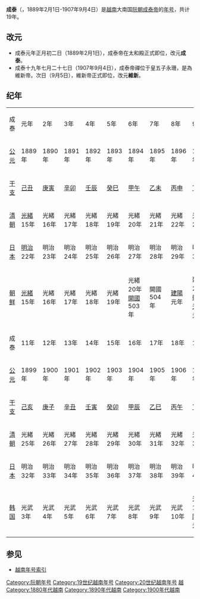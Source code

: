{{Eranamebox|年号=成泰
|起讫时间= 1889年－1907年
|政权= [[阮朝|阮朝]]
|帝王=[[成泰帝|成泰帝]]
|历时= 19年
|timeline=<timeline>
ImageSize  = width:200 height:50
PlotArea   = width:180 height:30 left:10 bottom:20
TimeAxis   = orientation:horizontal
DateFormat = yyyy
Period     = from:1802 till:1945
AlignBars  = early
ScaleMajor = increment:60 start:1820
Colors =
  id:canvas value:rgb(1,1,0.85)
BackgroundColors = canvas:canvas
PlotData =
  width:19 color:black
  bar:era from:start till:end color:black
  bar:era from:1889 till:1907 color:red
  at:1889 mark:(line,white)
  at:1907 mark:(line,white)
</timeline>
|说明=<span style="color: red">成泰</span>在'''阮朝'''时期的位置。
}}
'''成泰'''（{{vie|v=Thành Thái|hn=成泰}}，1889年2月1日-1907年9月4日）是[[越南|越南]]大南国[[阮朝|阮朝]][[成泰帝|成泰帝]]的[[年号|年号]]，共计19年。

==改元==
*成泰元年正月初二日（1889年2月1日），成泰帝在太和殿正式即位，改元'''成泰'''。
*成泰十九年七月二十七日（1907年9月4日），成泰帝禪位于皇五子永珊，是為維新帝。次日（9月5日），維新帝正式即位，改元'''維新'''。

==纪年==

{| class="wikitable" style="background-color:#ffffff;text-align:center"
|- style="background-color:#cccccc;font-weight:bold"
|成泰||元年||2年||3年||4年||5年||6年||7年||8年||9年||10年
|- 
![[公元|公元]]
|1889年||1890年||1891年||1892年||1893年||1894年||1895年||1896年||1897年||1898年
|- 
![[干支|干支]]
|[[己丑|己丑]]||[[庚寅|庚寅]]||[[辛卯|辛卯]]||[[壬辰|壬辰]]||[[癸巳|癸巳]]||[[甲午|甲午]]||[[乙未|乙未]]||[[丙申|丙申]]||[[丁酉|丁酉]]||[[戊戌|戊戌]] 
|-
![[清朝|清朝]]
|[[光緒|光緒]]15年||光緒16年||光緒17年||光緒18年||光緒19年||光緒20年||光緒21年||光緒22年||光緒23年||光緒24年
|- 
![[大日本帝国|日本]]
|[[明治|明治]]22年||明治23年||明治24年||明治25年||明治26年||明治27年||明治28年||明治29年||明治30年||明治31年
|-
![[朝鲜王朝|朝鲜]]
|[[光緒|光緒]]15年||光緒16年||光緒17年||光緒18年||光緒19年||光緒20年<br />[[開國_(朝鮮高宗)|開國]]503年||開國504年||[[建陽_(朝鮮高宗)|建陽]]元年||建陽2年<br />[[大韩帝国|韩国]][[光武_(年號)|光武]]元年||光武2年
|- style="background-color:#cccccc;font-weight:bold"
|成泰||11年||12年||13年||14年||15年||16年||17年||18年||19年
|- 
![[公元|公元]]
|1899年||1900年||1901年||1902年||1903年||1904年||1905年||1906年||1907年
|- 
![[干支|干支]]
|[[己亥|己亥]]||[[庚子|庚子]]||[[辛丑|辛丑]]||[[壬寅|壬寅]]||[[癸卯|癸卯]]||[[甲辰|甲辰]]||[[乙巳|乙巳]]||[[丙午|丙午]]||[[丁未|丁未]]
|-
![[清朝|清朝]]
|光緒25年||光緒26年||光緒27年||光緒28年||光緒29年||光緒30年||光緒31年||光緒32年||光緒33年
|- 
![[大日本帝国|日本]]
|明治32年||明治33年||明治34年||明治35年||明治36年||明治37年||明治38年||明治39年||明治40年
|-
![[大韩帝国|韩国]]
|光武3年||光武4年||光武5年||光武6年||光武7年||光武8年||光武9年||光武10年||光武11年<br />[[隆熙|隆熙]]元年
|}
 
==参见==
*[[越南年号索引|越南年号索引]]

{{年号|[[同慶_(越南)|同慶]]|[[越南年号索引|越南阮朝年号]]|[[維新_(年號)|維新]]}}
{{越南年號}}
[[Category:阮朝年号|Category:阮朝年号]]
[[Category:19世纪越南年号|Category:19世纪越南年号]]
[[Category:20世纪越南年号|Category:20世纪越南年号]]
[[Category:一世一元年號|越]]
[[Category:1880年代越南|Category:1880年代越南]]
[[Category:1890年代越南|Category:1890年代越南]]
[[Category:1900年代越南|Category:1900年代越南]]